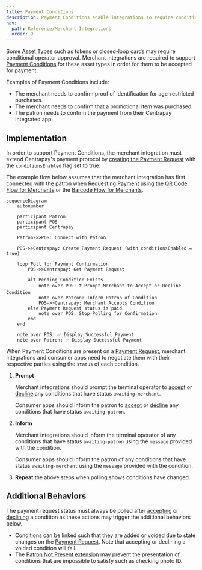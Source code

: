 ```yaml
---
title: Payment Conditions
description: Payment Conditions enable integrations to require conditional approval to accept specific Asset Types as payment.
nav:
  path: Reference/Merchant Integrations
  order: 9
---
```

Some [Asset Types](https://docs.centrapay.com/api/asset-types) such as tokens or closed-loop cards may require conditional operator approval. Merchant integrations are required to support [Payment Conditions](https://docs.centrapay.com/api/payment-requests#payment-condition) for these asset types in order for them to be accepted for payment.

Examples of Payment Conditions include:

- The merchant needs to confirm proof of identification for age-restricted purchases.
- The merchant needs to confirm that a promotional item was purchased.
- The patron needs to confirm the payment from their Centrapay integrated app.

## Implementation

In order to support Payment Conditions, the merchant integration must extend Centrapay's payment protocol by [creating the Payment Request](https://docs.centrapay.com/api/payment-requests#create-a-payment-request) with the `conditionsEnabled` flag set to true.

The example flow below assumes that the merchant integration has first connected with the patron when [Requesting Payment](/guides/requesting-payment) using the [QR Code Flow for Merchants](/guides/merchant-integration-qr-code-flow) or the [Barcode Flow for Merchants](/guides/merchant-integration-barcode-flow).

```mermaid
sequenceDiagram
	autonumber

	participant Patron
	participant POS
	participant Centrapay

	Patron->>POS: Connect with Patron

	POS->>Centrapay: Create Payment Request (with conditionsEnabled = true)

	loop Poll for Payment Confirmation
		POS->>Centrapay: Get Payment Request

		alt Pending Condition Exists
			note over POS: ❓ Prompt Merchant to Accept or Decline Condition
			note over Patron: Inform Patron of Condition
			POS->>Centrapay: Merchant Accepts Condition
		else Payment Request status is paid
			note over POS: Stop Polling for Confirmation
		end
	end

	note over POS: ✅ Display Successful Payment
	note over Patron: ✅ Display Successful Payment
```

When Payment Conditions are present on a [Payment Request](https://docs.centrapay.com/api/payment-requests#payment-request), merchant integrations and consumer apps need to negotiate them with their respective parties using the `status` of each condition.

1. **Prompt**

    Merchant integrations should prompt the terminal operator to [accept](https://docs.centrapay.com/api/payment-requests#accept-payment-condition-for-a-payment-request-experimental) or [decline](https://docs.centrapay.com/api/payment-requests#decline-payment-condition-for-a-payment-request-experimental) any conditions that have status `awaiting-merchant`.

    Consumer apps should inform the patron to [accept](https://docs.centrapay.com/api/payment-requests#accept-payment-condition-for-a-payment-request-experimental) or [decline](https://docs.centrapay.com/api/payment-requests#decline-payment-condition-for-a-payment-request-experimental) any conditions that have status `awaiting-patron`.

2. **Inform**

    Merchant integrations should inform the terminal operator of any conditions that have status `awaiting-patron` using the `message` provided with the condition.

    Consumer apps should inform the patron of any conditions that have status `awaiting-merchant` using the `message` provided with the condition.

3. **Repeat** the above steps when polling shows conditions have changed.

## Additional Behaviors

The payment request status must always be polled after [accepting](https://docs.centrapay.com/api/payment-requests#accept-payment-condition-for-a-payment-request-experimental) or [declining](https://docs.centrapay.com/api/payment-requests#decline-payment-condition-for-a-payment-request-experimental) a condition as these actions may trigger the additional behaviors below.

- Conditions can be linked such that they are added or voided due to state changes on the [Payment Request](https://docs.centrapay.com/api/payment-requests#payment-request). Note that accepting or declining a voided condition will fail.
- The [Patron Not Present extension](/guides/patron-not-present) may prevent the presentation of conditions that are impossible to satisfy such as checking photo ID.
